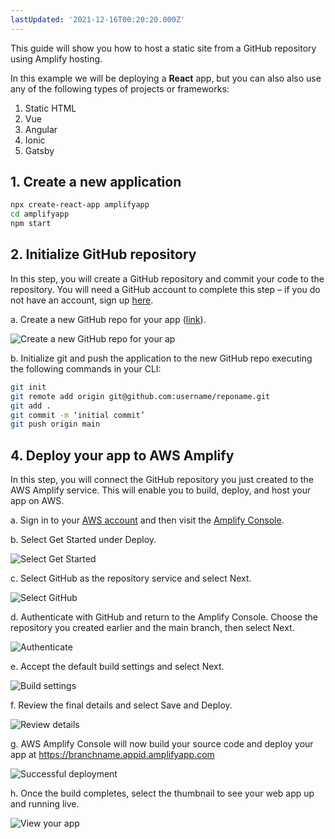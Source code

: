 ```yaml
---
lastUpdated: '2021-12-16T00:20:20.000Z'
---
```

This guide will show you how to host a static site from a GitHub repository using Amplify hosting.

In this example we will be deploying a __React__ app, but you can also also use any of the following types of projects or frameworks:

1. Static HTML
2. Vue
3. Angular
4. Ionic
5. Gatsby

## 1. Create a new application

```sh
npx create-react-app amplifyapp
cd amplifyapp
npm start
```

## 2. Initialize GitHub repository

In this step, you will create a GitHub repository and commit your code to the repository. You will need a GitHub account to complete this step – if you do not have an account, sign up [here](https://github.com/join).

a. Create a new GitHub repo for your app ([link](https://github.com/new)).  
 
![Create a new GitHub repo for your ap](/images/hosting/git/1.png)

b. Initialize git and push the application to the new GitHub repo executing the following commands in your CLI:

```sh
git init
git remote add origin git@github.com:username/reponame.git
git add .
git commit -m ‘initial commit’
git push origin main
```

## 4. Deploy your app to AWS Amplify

In this step, you will connect the GitHub repository you just created to the AWS Amplify service. This will enable you to build, deploy, and host your app on AWS.

a. Sign in to your [AWS account](https://console.aws.amazon.com/) and then visit the [Amplify Console](https://console.aws.amazon.com/amplify/home).

b. Select Get Started under Deploy.

![Select Get Started](/images/hosting/git/3.png)

c. Select GitHub as the repository service and select Next.

![Select GitHub](/images/hosting/git/4.png)

d. Authenticate with GitHub and return to the Amplify Console. Choose the repository you created earlier and the main branch, then select Next.

![Authenticate](/images/hosting/git/5.png)

e. Accept the default build settings and select Next.

![Build settings](/images/hosting/git/6.png)

f. Review the final details and select Save and Deploy.

![Review details](/images/hosting/git/7.png)

g. AWS Amplify Console will now build your source code and deploy your app at https://branchname.appid.amplifyapp.com

![Successful deployment](/images/hosting/git/8.png)

h. Once the build completes, select the thumbnail to see your web app up and running live.

![View your app](/images/hosting/git/9.png)
